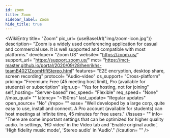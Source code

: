```yaml
---
id: zoom
title: Zoom
sidebar_label: Zoom
hide_title: true
---
```


<WikiEntry 
    title= "Zoom" 
    pic_url= {useBaseUrl("img/zoom-icon.jpg")}
    description= "Zoom is a widely used conferencing application for casual and commercial use. It is well supported and compatible with most platforms."
    developer= "Zoom US"
    website= "https://zoom.us/"
    support_url= "https://support.zoom.us/"
    mct= "https://mct-master.github.io/portal/2020/09/28/henrikhs-teamB4021ZoomHifiStereo.html"
    features= "E2E encryption, desktop share, screen recording"
    protocol= "Audio-video"
    os_support= "Cross-platform"
    pricing= "Freemium: Free (45 meeting host limit), Pro (available for students) or subscription"
    sign_up= "Yes for hosting, not for joining"
    self_hosting= "Server-based"
    rec_speed= "Flexible"
    req_speed= "None"
    //max_qual= ""
    latency= "~150ms"
    last_update= "Regular updates"
    open_source= "No"
    //repo= ""
    ease= "Well developed by a large corp, quite easy to use, install and connect. A Pro account (available for students) can host meetings at infinite time, 45 minutes for free users."
    //issues= ""
    info= "There are some important settings that can be optimized for higher quality audio. In settings, 'HD video' in the Video tab and 'Enable original audio', 'High fidelity music mode', 'Stereo audio' in 'Audio'."
    //caution= ""
/>
